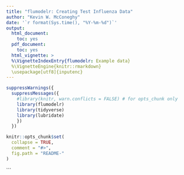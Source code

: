 ```yaml
---
title: "flumodelr: Creating Test Influenza Data"
author: "Kevin W. McConeghy"
date: '`r format(Sys.time(), "%Y-%m-%d")`'
output:
  html_document:
    toc: yes
  pdf_document:
    toc: yes
  html_vignette: >
  %\VignetteIndexEntry{flumodelr: Example data}
  %\VignetteEngine{knitr::rmarkdown}
  \usepackage[utf8]{inputenc}
---
```


```r
suppressWarnings({
  suppressMessages({
    #library(knitr, warn.conflicts = FALSE) # for opts_chunk only
    library(flumodelr)
    library(tidyverse)
    library(lubridate)
    })
  })

knitr::opts_chunk$set(
  collapse = TRUE,
  comment = "#>",
  fig.path = "README-"
)

```

```